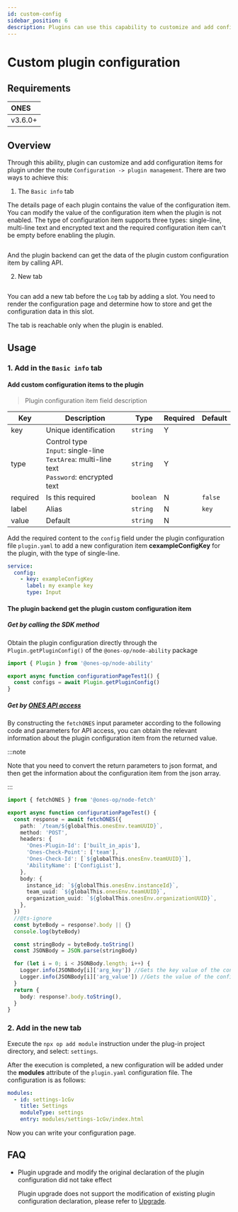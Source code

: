 ```yaml
---
id: custom-config
sidebar_position: 6
description: Plugins can use this capability to customize and add configuration options for plugins under 'Configuration -> Plugin Management'.
---
```



# Custom plugin configuration

## Requirements

| ONES    |
| :------ |
| v3.6.0+ |

## Overview

Through this ability, plugin can customize and add configuration items for plugin under the route `Configuration -> plugin management`. There are two ways to achieve this:

1. The `Basic info` tab

The details page of each plugin contains the value of the configuration item. You can modify the value of the configuration item when the plugin is not enabled.
The type of configuration item supports three types: single-line, multi-line text and encrypted text and the required configuration item can't be empty before enabling the plugin.

<Image img={customConfig1} />

And the plugin backend can get the data of the plugin custom configuration item by calling API.

2. New tab

<Image img={customConfig2} />

You can add a new tab before the `Log` tab by adding a slot. You need to render the configuration page and determine how to store and get the configuration data in this slot.

The tab is reachable only when the plugin is enabled.

## Usage

### 1. Add in the `Basic info` tab

#### Add custom configuration items to the plugin

> Plugin configuration item field description

| Key      | Description                                                                                                | Type      | Required | Default |
| -------- | ---------------------------------------------------------------------------------------------------------- | --------- | -------- | ------- |
| key      | Unique identification                                                                                      | `string`  | Y        |         |
| type     | Control type<br /> `Input`: single-line <br />`TextArea`: multi-line text<br /> `Password`: encrypted text | `string`  | Y        |         |
| required | Is this required                                                                                           | `boolean` | N        | `false` |
| label    | Alias                                                                                                      | `string`  | N        | `key`   |
| value    | Default                                                                                                    | `string`  | N        |         |

Add the required content to the `config` field under the plugin configuration file `plugin.yaml` to add a new configuration item **cexampleConfigKey** for the plugin, with the type of single-line.

```yaml title="config/plugin.yaml"
service:
  config:
    - key: exampleConfigKey
      label: my example key
      type: Input
```

#### The plugin backend get the plugin custom configuration item

##### Get by calling the SDK method

Obtain the plugin configuration directly through the `Plugin.getPluginConfig()` of the `@ones-op/node-ability` package

```typescript
import { Plugin } from '@ones-op/node-ability'

export async function configurationPageTest1() {
  const configs = await Plugin.getPluginConfig()
}
```

##### Get by [ONES API access](./ones-api/access.md)

By constructing the `fetchONES` input parameter according to the following code and parameters for API access, you can obtain the relevant information about the plugin configuration item from the returned value.

:::note

Note that you need to convert the return parameters to json format, and then get the information about the configuration item from the json array.

:::

```typescript
import { fetchONES } from '@ones-op/node-fetch'

export async function configurationPageTest() {
  const response = await fetchONES({
    path: `/team/${globalThis.onesEnv.teamUUID}`,
    method: 'POST',
    headers: {
      'Ones-Plugin-Id': ['built_in_apis'],
      'Ones-Check-Point': ['team'],
      'Ones-Check-Id': [`${globalThis.onesEnv.teamUUID}`],
      'AbilityName': ['ConfigList'],
    },
    body: {
      instance_id: `${globalThis.onesEnv.instanceId}`,
      team_uuid: `${globalThis.onesEnv.teamUUID}`,
      organization_uuid: `${globalThis.onesEnv.organizationUUID}`,
    },
  })
  //@ts-ignore
  const byteBody = response?.body || {}
  console.log(byteBody)

  const stringBody = byteBody.toString()
  const JSONBody = JSON.parse(stringBody)

  for (let i = 0; i < JSONBody.length; i++) {
    Logger.info(JSONBody[i]['arg_key']) //Gets the key value of the configuration item
    Logger.info(JSONBody[i]['arg_value']) //Gets the value of the configuration item
  }
  return {
    body: response?.body.toString(),
  }
}
```

### 2. Add in the new tab

Execute the `npx op add module` instruction under the plug-in project directory, and select: `settings`.

After the execution is completed, a new configuration will be added under the **modules** attribute of the `plugin.yaml` configuration file. The configuration is as follows:

```yaml
modules:
  - id: settings-1cGv
    title: Settings
    moduleType: settings
    entry: modules/settings-1cGv/index.html
```

Now you can write your configuration page.

## FAQ

- Plugin upgrade and modify the original declaration of the plugin configuration did not take effect

  Plugin upgrade does not support the modification of existing plugin configuration declaration, please refer to [Upgrade](../../guide/upgrade#service.config).
